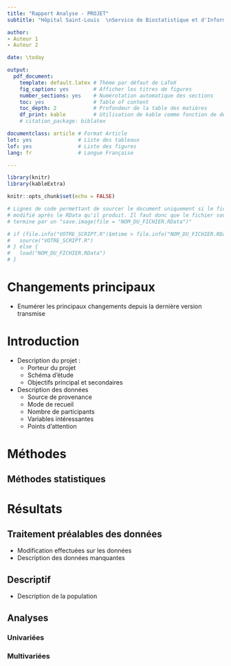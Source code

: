 ```yaml
---
title: "Rapport Analyse - PROJET"
subtitle: "Hôpital Saint-Louis  \nService de Biostatistique et d'Information Médicale"

author: 
- Auteur 1
- Auteur 2

date: \today

output: 
  pdf_document:
    template: default.latex # Thème par défaut de LaTeX
    fig_caption: yes        # Afficher les titres de figures
    number_sections: yes    # Numérotation automatique des sections
    toc: yes                # Table of content
    toc_depth: 2            # Profondeur de la table des matières
    df_print: kable         # Utilisation de kable comme fonction de défaut pour affichage de data.frame
    # citation_package: biblatex

documentclass: article # Format Article
lot: yes               # Liste des tableaux
lof: yes               # Liste des figures
lang: fr               # Langue Française

---
```


```r
library(knitr)
library(kableExtra)

knitr::opts_chunk$set(echo = FALSE)

# Lignes de code permettant de sourcer le document uniquement si le fichier est
# modifié après le RData qu'il produit. Il faut donc que le fichier source se
# termine par un "save.image(file = "NOM_DU_FICHIER.RData")"

# if (file.info("VOTRE_SCRIPT.R")$mtime > file.info("NOM_DU_FICHIER.RData")$mtime) {
#   source("VOTRE_SCRIPT.R")
# } else {
#   load("NOM_DU_FICHIER.RData")
# }

```

\pagebreak
# Changements principaux

- Enumérer les principaux changements depuis la dernière version transmise

\pagebreak
# Introduction

- Description du projet : 
  - Porteur du projet
  - Schéma d'étude
  - Objectifs principal et secondaires

- Description des données
  - Source de provenance
  - Mode de recueil
  - Nombre de participants
  - Variables intéressantes
  - Points d'attention

\pagebreak
# Méthodes

## Méthodes statistiques

\pagebreak
# Résultats
## Traitement préalables des données

- Modification effectuées sur les données
- Description des données manquantes

## Descriptif

- Description de la population
  
  
## Analyses
### Univariées
    
### Multivariées

